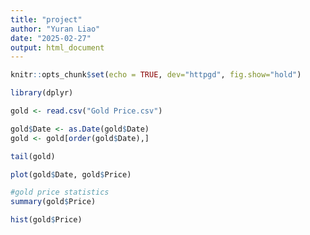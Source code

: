 ```yaml
---
title: "project"
author: "Yuran Liao"
date: "2025-02-27"
output: html_document
---
```


```r
knitr::opts_chunk$set(echo = TRUE, dev="httpgd", fig.show="hold")
```

```r
library(dplyr)
```
```r
gold <- read.csv("Gold Price.csv")
```

```r
gold$Date <- as.Date(gold$Date)
gold <- gold[order(gold$Date),]
```

```r
tail(gold)
```

```r
plot(gold$Date, gold$Price)
```
```r
#gold price statistics
summary(gold$Price)
```
```r
hist(gold$Price)
```










